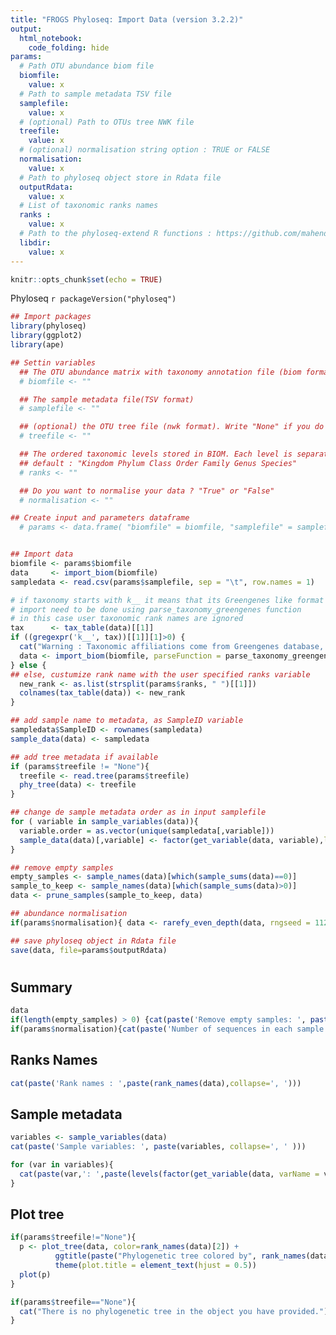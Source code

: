 ```yaml
---
title: "FROGS Phyloseq: Import Data (version 3.2.2)"
output: 
  html_notebook:
    code_folding: hide
params:
  # Path OTU abundance biom file
  biomfile: 
    value: x
  # Path to sample metadata TSV file
  samplefile:
    value: x
  # (optional) Path to OTUs tree NWK file
  treefile:
    value: x
  # (optional) normalisation string option : TRUE or FALSE
  normalisation:
    value: x
  # Path to phyloseq object store in Rdata file
  outputRdata:
    value: x
  # List of taxonomic ranks names
  ranks : 
    value: x
  # Path to the phyloseq-extend R functions : https://github.com/mahendra-mariadassou/phyloseq-extended, typically stored in FROGS/lib/external-lib
  libdir:
    value: x
---
```

<meta http-equiv="Content-Type" content="text/html; charset=UTF-8">
<style type="text/css">
.button {
    background-color: #2a7ecc; /* Blue */
    border          : none;
    color           : white;
    padding         : 5px 10px;
    text-align      : center;
    text-decoration : none;
    display         : inline-block;
    font-size       : 12px;
    margin          : 4px 2px;
    cursor          : pointer;
    border-radius   : 8px;
}
h4 { 
    display      : block;
    font-size    : 1em;
    margin-top   : 1.33em;
    margin-bottom: 1.33em;
    margin-left  : 0;
    margin-right : 0;
    font-weight  : bold;
    color        : #2a7ecc;
}
</style>


```r
knitr::opts_chunk$set(echo = TRUE)
```
Phyloseq `r packageVersion("phyloseq")`
 
```r

## Import packages
library(phyloseq)
library(ggplot2)
library(ape)

## Settin variables
  ## The OTU abundance matrix with taxonomy annotation file (biom format)
  # biomfile <- ""

  ## The sample metadata file(TSV format)
  # samplefile <- ""

  ## (optional) the OTU tree file (nwk format). Write "None" if you do not have any tree
  # treefile <- ""

  ## The ordered taxonomic levels stored in BIOM. Each level is separated by one space.
  ## default : "Kingdom Phylum Class Order Family Genus Species"
  # ranks <- ""

  ## Do you want to normalise your data ? "True" or "False"
  # normalisation <- ""

## Create input and parameters dataframe
  # params <- data.frame( "biomfile" = biomfile, "samplefile" = samplefile, "tree" = tree, "ranks" = ranks, "normalisation" = normalisation)


## Import data
biomfile <- params$biomfile
data     <- import_biom(biomfile)
sampledata <- read.csv(params$samplefile, sep = "\t", row.names = 1)

# if taxonomy starts with k__ it means that its Greengenes like format
# import need to be done using parse_taxonomy_greengenes function
# in this case user taxonomic rank names are ignored
tax      <- tax_table(data)[[1]]
if ((gregexpr('k__', tax))[[1]][1]>0) { 
  cat("Warning : Taxonomic affiliations come from Greengenes database, user specified ranks names are ignored.")
  data <- import_biom(biomfile, parseFunction = parse_taxonomy_greengenes)
} else {
## else, custumize rank name with the user specified ranks variable
  new_rank <- as.list(strsplit(params$ranks, " ")[[1]])
  colnames(tax_table(data)) <- new_rank
}

## add sample name to metadata, as SampleID variable
sampledata$SampleID <- rownames(sampledata)
sample_data(data) <- sampledata

## add tree metadata if available
if (params$treefile != "None"){
  treefile <- read.tree(params$treefile)
  phy_tree(data) <- treefile
}

## change de sample metadata order as in input samplefile
for ( variable in sample_variables(data)){
  variable.order = as.vector(unique(sampledata[,variable]))
  sample_data(data)[,variable] <- factor(get_variable(data, variable),levels=variable.order)
}

## remove empty samples
empty_samples <- sample_names(data)[which(sample_sums(data)==0)]
sample_to_keep <- sample_names(data)[which(sample_sums(data)>0)]
data <- prune_samples(sample_to_keep, data)

## abundance normalisation
if(params$normalisation){ data <- rarefy_even_depth(data, rngseed = 1121983)}

## save phyloseq object in Rdata file
save(data, file=params$outputRdata)
```

# {.tabset .tabset-fade .tabset-pills}
## Summary
```r
data
if(length(empty_samples) > 0) {cat(paste('Remove empty samples: ', paste(empty_samples, collapse=",")))}
if(params$normalisation){cat(paste('Number of sequences in each sample after normalisation: ', head(sample_sums(data))[[1]]))}
```

## Ranks Names
```r
cat(paste('Rank names : ',paste(rank_names(data),collapse=', ')))
```

## Sample metadata
```r
variables <- sample_variables(data)
cat(paste('Sample variables: ', paste(variables, collapse=', ' )))

for (var in variables){
  cat(paste(var,': ',paste(levels(factor(get_variable(data, varName = var))),collapse=', '), '\n\n'))
}
```

## Plot tree
```r

if(params$treefile!="None"){
  p <- plot_tree(data, color=rank_names(data)[2]) + 
          ggtitle(paste("Phylogenetic tree colored by", rank_names(data)[2])) + 
          theme(plot.title = element_text(hjust = 0.5))
  plot(p)
}

if(params$treefile=="None"){
  cat("There is no phylogenetic tree in the object you have provided.")
}
```
